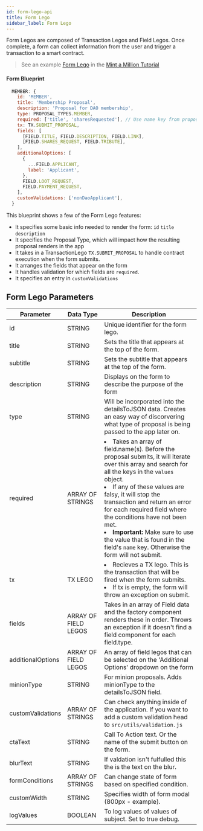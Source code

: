 ```yaml
---
id: form-lego-api
title: Form Lego
sidebar_label: Form Lego
---
```


Form Legos are composed of Transaction Legos and Field Legos. Once complete, a form can collect information from the user and trigger a transaction to a smart contract. 

> See an example [Form Lego](https://github.com/HausDAO/daohaus-app/pull/1819/files#diff-70d9ba3ecba1f7489b1daf832fca1769464202bc653493a0c509eb2d3e43779d) in the [Mint a Million Tutorial](/docs/devs/build-a-boost)

#### Form Blueprint

```js
  MEMBER: {
    id: 'MEMBER',
    title: 'Membership Proposal',
    description: 'Proposal for DAO membership',
    type: PROPOSAL_TYPES.MEMBER,
    required: ['title', 'sharesRequested'], // Use name key from proposal type object
    tx: TX.SUBMIT_PROPOSAL,
    fields: [
      [FIELD.TITLE, FIELD.DESCRIPTION, FIELD.LINK],
      [FIELD.SHARES_REQUEST, FIELD.TRIBUTE],
    ],
    additionalOptions: [
      {
        ...FIELD.APPLICANT,
        label: 'Applicant',
      },
      FIELD.LOOT_REQUEST,
      FIELD.PAYMENT_REQUEST,
    ],
    customValidations: ['nonDaoApplicant'],
  }
```

This blueprint shows a few of the Form Lego features:

- It specifies some basic info needed to render the form: `id` `title` `description`
- It specifies the Proposal Type, which will impact how the resulting proposal renders in the app
- It takes in a TransactionLego `TX.SUBMIT_PROPOSAL` to handle contract execution when the form submits.
- It arranges the fields that appear on the form
- It handles validation for which fields are `required`.
- It specifies an entry in `customValidations`



## Form Lego Parameters


| Parameter         | Data Type            | Description                                                                                                                                                                                                                                                                                                                                                                                                                                            |
| ----------------- | -------------------- | ------------------------------------------------------------------------------------------------------------------------------------------------------------------------------------------------------------------------------------------------------------------------------------------------------------------------------------------------------------------------------------------------------------------------------------------------------ |
| id                | STRING               | Unique identifier for the form lego.                                                                                                                                                                                                                                                                                                                                                                                                                   |
| title             | STRING               | Sets the title that appears at the top of the form.                                                                                                                                                                                                                                                                                                                                                                                                    |
| subtitle          | STRING               | Sets the subtitle that appears at the top of the form.                                                                                                                                                                                                                                                                                                                                                                                                 |
| description       | STRING               | Displays on the form to describe the purpose of the form                                                                                                                                                                                                                                                                                                                                                                                               |
| type              | STRING               | Will be incorporated into the detailsToJSON data. Creates an easy way of discorvering what type of proposal is being passed to the app later on.                                                                                                                                                                                                                                                                                                       |
| required          | ARRAY OF STRINGS     | <li>Takes an array of field.name(s). Before the proposal submits, it will iterate over this array and search for all the keys in the `values` object. </li><li>If any of these values are falsy, it will stop the transaction and return an error for each required field where the conditions have not been met.</li> <li>**Important:** Make sure to use the value that is found in the field's `name` key. Otherwise the form will not submit.</li> |
| tx                | TX LEGO              | <li>Recieves a TX lego. This is the transaction that will be fired when the form submits.</li><li>If tx is empty, the form will throw an exception on submit. </li>                                                                                                                                                                                                                                                                                    |
| fields            | ARRAY OF FIELD LEGOS | Takes in an array of Field data and the factory component renders these in order. Throws an exception if it doesn't find a field component for each field.type.                                                                                                                                                                                                                                                                                        |
| additionalOptions | ARRAY OF FIELD LEGOS | An array of field legos that can be selected on the 'Additional Options' dropdown on the form                                                                                                                                                                                                                                                                                                                                                              |
| minionType        | STRING               | For minion proposals. Adds minionType to the detailsToJSON field.                                                                                                                                                                                                                                                                                                                                                                                      |
| customValidations | ARRAY OF STRINGS     | Can check anything inside of the application. If you want to add a custom validation head to `src/utils/validation.js`                                                                                                                                                                                                                                                                                                                                 |
| ctaText           |  STRING                    | Call To Action text. Or the name of the submit button on the form.                                                                                                                                                                                                                                                                                                                                                                                     |
| blurText          | STRING                     | If valdation isn't fulfulled this the is the text on the blur.                                                                                                                                                                                                                                                                                                                                                                                         |
| formConditions    | ARRAY OF STRINGS     | Can change state of form based on specified condition.                                                                                                                                                                                                                                                                                                                                                                                                 |
| customWidth       | STRING               | Specifies width of form modal (800px - example).                                                                                                                                                                                                                                                                                                                                                                                                       |
| logValues         |  BOOLEAN                    |  To log values of values of subject. Set to true debug.                                                                                                                                                                                                                                                                                                                                                                                                                                                      |

                                                                                                                                                                                                                                                                                                                                                                         